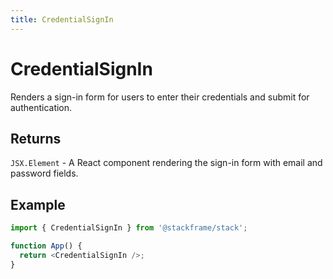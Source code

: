 ```yaml
---
title: CredentialSignIn
---
```


# CredentialSignIn

Renders a sign-in form for users to enter their credentials and submit for authentication.

## Returns

`JSX.Element` - A React component rendering the sign-in form with email and password fields.

## Example

```typescript
import { CredentialSignIn } from '@stackframe/stack';

function App() {
  return <CredentialSignIn />;
}
```